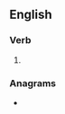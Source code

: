 ==English==

===Verb===
{{head|en|verb form}}

# {{present participle of|amortise|lang=en|nocat=1}}

===Anagrams===
* {{anagrams|en|a=agiimnorst|migrations}}